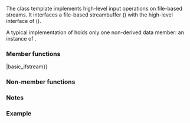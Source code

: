 {{cpp/title|basic_ifstream}}
{{cpp/io/basic_ifstream/navbar}}
{{ddcl|header=fstream|1=
template&lt; 
    class CharT, 
    class Traits = std::char_traits&lt;CharT&gt;
&gt; class basic_ifstream : public std::basic_istream&lt;CharT, Traits&gt;
}}

The class template {{tt|basic_ifstream}} implements high-level input operations on file-based streams. It interfaces a file-based streambuffer ({{lc|std::basic_filebuf}}) with the high-level interface of ({{lc|std::basic_istream}}).

A typical implementation of {{tt|std::basic_ifstream}} holds only one non-derived data member: an instance of {{c/core|std::basic_filebuf&lt;CharT, Traits&gt;}}.

{{inheritance diagram/std-basic_ifstream}}

{{cpp/basic char typedefs|ifstream|fstream}}

{{cpp/io/member types|ifstream}}

===Member functions===
{{dsc begin}}
{{dsc inc|cpp/io/basic_fstream/dsc constructor|basic_ifstream}}
{{dsc inc|cpp/io/basic_fstream/dsc destructor|basic_ifstream}}
{{dsc inc|cpp/io/basic_fstream/dsc operator{{=}}|basic_ifstream}}
{{dsc inc|cpp/io/basic_fstream/dsc swap|basic_ifstream}}
{{dsc inc|cpp/io/basic_fstream/dsc rdbuf|basic_ifstream}}
{{dsc inc|cpp/io/basic_ifstream/dsc native_handle}}

{{dsc h2|File operations}}
{{dsc inc|cpp/io/basic_fstream/dsc is_open|basic_ifstream}}
{{dsc inc|cpp/io/basic_fstream/dsc open|basic_ifstream}}
{{dsc inc|cpp/io/basic_fstream/dsc close|basic_ifstream}}
{{dsc end}}

===Non-member functions===
{{dsc begin}}
{{dsc inc|cpp/io/basic_fstream/dsc swap2|basic_ifstream}}
{{dsc end}}

{{cpp/io/basic_istream/inherit}}
{{cpp/io/basic_ios/inherit}}
{{cpp/io/ios_base/inherit}}

===Notes===
{{feature test macro|__cpp_lib_fstream_native_handle|std=C++26|value=202306L|native handles support}}

===Example===
{{example
|code=
#include &lt;fstream&gt;
#include &lt;iostream&gt;
#include &lt;string&gt;

int main()
{
    std::string filename = "Test.b";
    
    // prepare a file to read
    double d = 3.14;
    std::ofstream(filename, std::ios::binary)
        .write(reinterpret_cast&lt;char*&gt;(&amp;d), sizeof d) &lt;&lt; 123 &lt;&lt; "abc";
    
    // open file for reading
    std::ifstream istrm(filename, std::ios::binary);
    if (!istrm.is_open())
        std::cout &lt;&lt; "failed to open " &lt;&lt; filename &lt;&lt; '\n';
    else
    {
        double d;
        istrm.read(reinterpret_cast&lt;char*&gt;(&amp;d), sizeof d); // binary input
        int n;
        std::string s;
        if (istrm &gt;&gt; n &gt;&gt; s)                               // text input
            std::cout &lt;&lt; "read back from file: " &lt;&lt; d &lt;&lt; ' ' &lt;&lt; n &lt;&lt; ' ' &lt;&lt; s &lt;&lt; '\n';
    }
}
|output=
read back from file: 3.14 123 abc
}}

{{langlinks|de|es|fr|it|ja|pt|ru|zh}}
